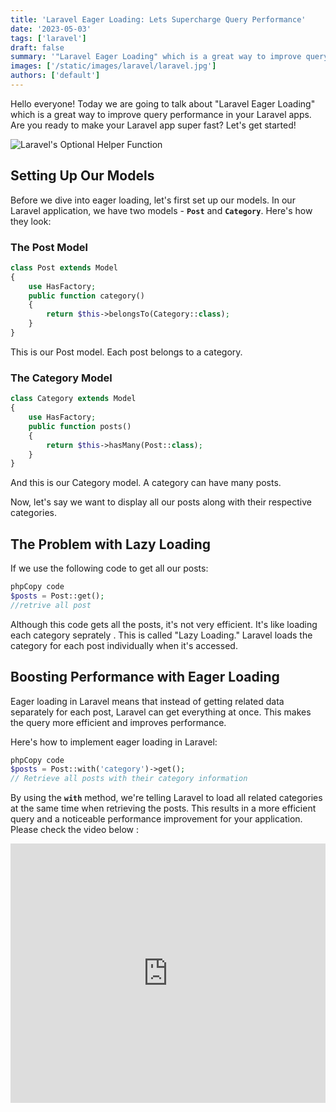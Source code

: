 ```yaml
---
title: 'Laravel Eager Loading: Lets Supercharge Query Performance'
date: '2023-05-03'
tags: ['laravel']
draft: false
summary: '"Laravel Eager Loading" which is a great way to improve query performance in your Laravel apps. '
images: ['/static/images/laravel/laravel.jpg']
authors: ['default']
---
```


Hello everyone! Today we are going to talk about "Laravel Eager Loading" which is a great way to improve query performance in your Laravel apps. Are you ready to make your Laravel app super fast? Let's get started!

![Laravel's Optional Helper Function](/static/images/laravel/laravel.jpg)

## **Setting Up Our Models**

Before we dive into eager loading, let's first set up our models. In our Laravel application, we have two models - **`Post`** and **`Category`**. Here's how they look:

### **The Post Model**

```php
class Post extends Model
{
    use HasFactory;
    public function category()
    {
        return $this->belongsTo(Category::class);
    }
}
```

This is our Post model. Each post belongs to a category.

### **The Category Model**

```php
class Category extends Model
{
    use HasFactory;
    public function posts()
    {
        return $this->hasMany(Post::class);
    }
}
```

And this is our Category model. A category can have many posts.

Now, let's say we want to display all our posts along with their respective categories.

## **The Problem with Lazy Loading**

If we use the following code to get all our posts:

```php
phpCopy code
$posts = Post::get();
//retrive all post
```

Although this code gets all the posts, it's not very efficient. It's like loading each category seprately . This is called "Lazy Loading." Laravel loads the category for each post individually when it's accessed.

## **Boosting Performance with Eager Loading**

Eager loading in Laravel means that instead of getting related data separately for each post, Laravel can get everything at once. This makes the query more efficient and improves performance.

Here's how to implement eager loading in Laravel:

```php
phpCopy code
$posts = Post::with('category')->get();
// Retrieve all posts with their category information
```

By using the **`with`** method, we're telling Laravel to load all related categories at the same time when retrieving the posts. This results in a more efficient query and a noticeable performance improvement for your application.
Please check the video below :

<iframe
  width="100%"
  height="415"
  src="https://www.youtube.com/embed/0POww1Pika4"
  frameborder="0"
  allowfullscreen
></iframe>
